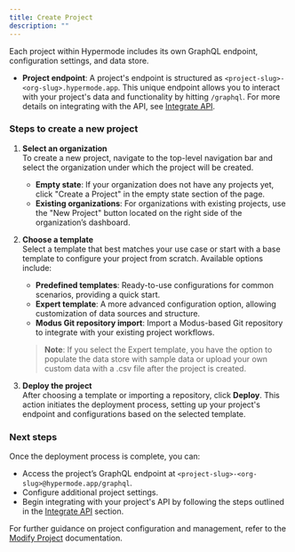 ```yaml
---
title: Create Project
description: ""
---
```


Each project within Hypermode includes its own GraphQL endpoint, configuration settings, and data store.

- **Project endpoint**: A project's endpoint is structured as `<project-slug>-<org-slug>.hypermode.app`. This unique endpoint allows you to interact with your project's data and functionality by hitting `/graphql`. For more details on integrating with the API, see [Integrate API](/integrate-api).

### Steps to create a new project

1. **Select an organization**  
   To create a new project, navigate to the top-level navigation bar and select the organization under which the project will be created.

   - **Empty state**: If your organization does not have any projects yet, click "Create a Project" in the empty state section of the page.
   - **Existing organizations**: For organizations with existing projects, use the "New Project" button located on the right side of the organization’s dashboard.

2. **Choose a template**  
   Select a template that best matches your use case or start with a base template to configure your project from scratch. Available options include:

   - **Predefined templates**: Ready-to-use configurations for common scenarios, providing a quick start.
   - **Expert template**: A more advanced configuration option, allowing customization of data sources and structure.
   - **Modus Git repository import**: Import a Modus-based Git repository to integrate with your existing project workflows.

   > **Note**: If you select the Expert template, you have the option to populate the data store with sample data or upload your own custom data with a .csv file after the project is created.

3. **Deploy the project**  
   After choosing a template or importing a repository, click **Deploy**. This action initiates the deployment process, setting up your project's endpoint and configurations based on the selected template.

### Next steps

Once the deployment process is complete, you can:

- Access the project’s GraphQL endpoint at `<project-slug>-<org-slug>@hypermode.app/graphql`.
- Configure additional project settings.
- Begin integrating with your project's API by following the steps outlined in the [Integrate API](/integrate-api) section.

For further guidance on project configuration and management, refer to the [Modify Project](/modify-project) documentation.
